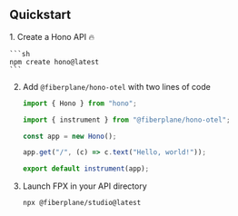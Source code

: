 
## Quickstart
<Steps>
1. Create a Hono API 🔥

    ```sh
    npm create hono@latest
    ```

2. Add `@fiberplane/hono-otel` with two lines of code
    ```ts ins={"Import the instrument function":2-3} ins={"Wrap your application with instrument":8-9}
    import { Hono } from "hono";

    import { instrument } from "@fiberplane/hono-otel";

    const app = new Hono();

    app.get("/", (c) => c.text("Hello, world!"));

    export default instrument(app);
    ```
3. Launch FPX in your API directory
    ```sh
    npx @fiberplane/studio@latest
    ```
</Steps>
